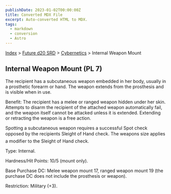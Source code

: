 ```yaml
---
publishDate: 2023-01-02T00:00:00Z
title: Converted MDX File
excerpt: Auto-converted HTML to MDX.
tags:
  - markdown
  - conversion
  - Astro
---
```






[Index](-index) > [Future d20 SRD](future-d20-srd-index) > [Cybernetics](future-d20-srd-cybernetics-index) > Internal Weapon Mount




## Internal Weapon Mount (PL 7)


The recipient has a subcutaneous weapon embedded in her body, usually in a prosthetic forearm or hand. The weapon extends from the prosthesis and is visible when in use.


Benefit: The recipient has a melee or ranged weapon hidden under her skin. Attempts to disarm the recipient of the attached weapon automatically fail, and the weapon itself cannot be attacked unless it is extended. Extending or retracting the weapon is a free action.


Spotting a subcutaneous weapon requires a successful Spot check opposed by the recipients Sleight of Hand check. The weapons size applies a modifier to the Sleight of Hand check.


Type: Internal.


Hardness/Hit Points: 10/5 (mount only).


Base Purchase DC: Melee weapon mount 17, ranged weapon mount 19 (the purchase DC does not include the prosthesis or weapon).


Restriction: Military (+3).



